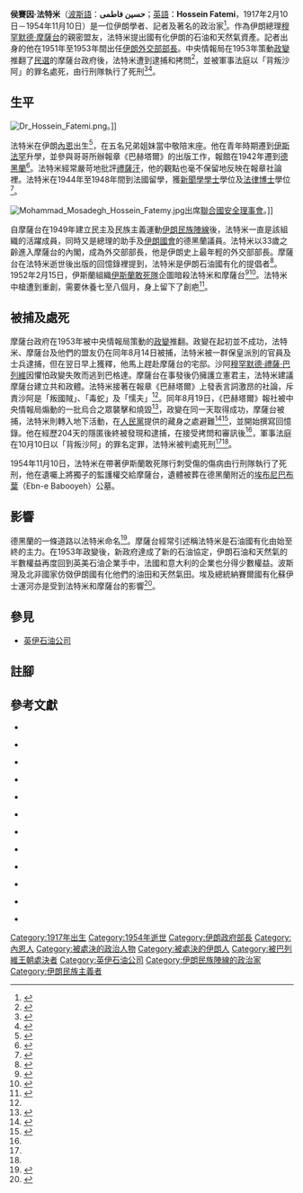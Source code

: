 {{Infobox officeholder
| image = DrHosseinFatemi.jpg
| name =  侯賽因·法特米
| birth_date = {{birth date|1917|2|10}}
| birth_place =  [[伊朗|伊朗]][[內恩|內恩]]
| death_date = {{death date and age|1954|11|10|1917|2|10}}
| death_place =  [[伊朗|伊朗]][[德黑蘭|德黑蘭]]
| office = [[伊朗外交部|伊朗外交部部長]]
| term_start =  1951年5月5日
| term_end = 1953年8月19日
| monarch = [[穆罕默德·禮薩·巴列維|穆罕默德·禮薩·巴列維]]
| primeminister = [[穆罕默德·摩薩台|穆罕默德·摩薩台]]
| predecessor = 侯賽因·納瓦卜
| successor =阿卜杜勒-侯賽因·穆夫塔
| party = [[伊朗民族陣線|民族陣線]]
| religion = [[什葉派|什葉派]]
| spouse = 帕維許·索托蒂<small>（1940年－1954年）</small>
| alma_mater=[[德黑蘭大學|德黑蘭大學]]
}}

'''侯賽因·法特米'''（[[波斯語|波斯語]]：'''حسین فاطمی'''；[[英語|英語]]：'''Hossein Fatemi'''，1917年2月10日－1954年11月10日）是一位伊朗學者、記者及著名的政治家<ref>{{harvnb|Foran|1994|p=109}}</ref>。作為伊朗總理[[穆罕默德·摩薩台|穆罕默德·摩薩台]]的親密盟友，法特米提出國有化伊朗的石油和天然氣資產。記者出身的他在1951年至1953年間出任[[伊朗外交部部長|伊朗外交部部長]]。中央情報局在1953年策動[[1953年伊朗政變|政變]]推翻了[[選舉|民選]]的摩薩台政府後，法特米遭到逮捕和拷問<ref name="Moaddel(1986)109">{{harvnb|Moaddel|1986|p=109}}</ref>，並被軍事法庭以「背叛沙阿」的罪名處死，由行刑隊執行了死刑<ref name="Alavi(2005)65">{{harvnb|Alavi|2005|p=65}}</ref><ref name="Abrahamian(1999)99">{{harvnb|Abrahamian|1999|p=99}}</ref>。

== 生平 ==
[[File:Dr_Hossein_Fatemi.png|thumb]]。]]

法特米在伊朗[[內恩|內恩]]出生<ref>{{harvnb|H.W. Wilson Company|1954|p=193}}</ref>，在五名兄弟姐妹當中敬陪末座。他在青年時期遷到[[伊斯法罕|伊斯法罕]]升學，並參與哥哥所辦報章《巴赫塔爾》的出版工作，報館在1942年遷到[[德黑蘭|德黑蘭]]<ref>{{harvnb|Yust|1955|p=575}}</ref>。法特米經常嚴苛地批評[[禮薩汗|禮薩汗]]，他的觀點也毫不保留地反映在報章社論裡。法特米在1944年至1948年間到法國留學，獲[[新聞學|新聞學]][[學士|學士]]學位及[[法律|法律]][[博士|博士]]學位<ref>{{cite web | url=http://www.amazon.ca/Hossein-Fatemi-Frederic-P-Miller/dp/6130765517 | title=Hossein Fatemi | publisher=amazon.ca | accessdate=2011-11-24 | ISBN=6130765517 | language=en }}{{dead link|date=2018年5月 |bot=InternetArchiveBot |fix-attempted=yes }}</ref>。

[[File:Mohammad_Mosadegh_Hossein_Fatemy.jpg|thumb]]出席[[聯合國安全理事會|聯合國安全理事會]]。]]

自摩薩台在1949年建立民主及民族主義運動[[伊朗民族陣線|伊朗民族陣線]]後，法特米一直是該組織的活躍成員，同時又是總理的助手及[[伊朗伊斯蘭會議|伊朗國會]]的德黑蘭議員。法特米以33歲之齡進入摩薩台的內閣，成為外交部部長，他是伊朗史上最年輕的外交部部長。摩薩台在法特米逝世後出版的回憶錄裡提到，法特米是伊朗石油國有化的提倡者<ref>{{harvnb|Mafinezam|Mehrabi|2008|p=30}}</ref>。1952年2月15日，伊斯蘭組織[[伊斯蘭敢死隊|伊斯蘭敢死隊]]企圖暗殺法特米和摩薩台<ref>{{cite web | url=http://iranscope.ghandchi.com/Anthology/Kazemzadeh/28mordad.htm | title=The Day Democracy died | publisher=Khaneh | date=10-2003 | accessdate=2011-11-24 | author=Masoud Kazemzadeh | language=en | archive-date=2020-09-16 | archive-url=https://web.archive.org/web/20200916211901/http://iranscope.ghandchi.com/Anthology/Kazemzadeh/28mordad.htm | dead-url=no }}</ref><ref>{{harvnb|Kazemi|1984|p=166}}</ref>。法特米中槍遭到重創，需要休養七至八個月，身上留下了創疤<ref>{{harvnb|Gasiorowski|Byrne|2004|pp=14、66}}</ref>。

== 被捕及處死 ==

摩薩台政府在1953年被中央情報局策動的[[1953年伊朗政變|政變]]推翻。政變在起初並不成功，法特米、摩薩台及他們的盟友仍在同年8月14日被捕，法特米被一群保皇派別的官員及士兵逮捕，但在翌日早上獲釋，他馬上趕赴摩薩台的宅邸。沙阿[[穆罕默德·禮薩·巴列維|穆罕默德·禮薩·巴列維]]因懼怕政變失敗而逃到巴格達。摩薩台在事發後仍擁護立憲君主，法特米建議摩薩台建立共和政體。法特米接著在報章《巴赫塔爾》上發表言詞激昂的社論，斥責沙阿是「叛國賊」、「毒蛇」及「懦夫」<ref name="Abrahamian(1999)99"/>。同年8月19日，《巴赫塔爾》報社被中央情報局煽動的一批烏合之眾襲擊和燒毀<ref>{{cite web | url=http://www.nytimes.com/2000/04/16/world/secrets-history-cia-iran-special-report-plot-convulsed-iran-53-79.html?pagewanted=10&src=pm | title=Secrets of History: The C.I.A. in Iran—A Special Report | publisher=The New York Times | date=2000-04-16 | accessdate=2011-11-25 | author=James Risen | pages=10 | language=en | archive-date=2020-05-24 | archive-url=https://web.archive.org/web/20200524131249/https://www.nytimes.com/2000/04/16/world/secrets-history-cia-iran-special-report-plot-convulsed-iran-53-79.html?pagewanted=10&src=pm | dead-url=no }}</ref>，政變在同一天取得成功，摩薩台被捕，法特米則轉入地下活動，在[[伊朗人民黨|人民黨]]提供的藏身之處避難<ref>{{harvnb|Milani|2011|p=193}}</ref><ref>{{harvnb|Abrahamian|1982|p=280}}</ref>，並開始撰寫回憶錄。他在經歷204天的隱匿後終被發現和逮捕，在接受拷問和審訊後<ref name="Moaddel(1986)109"/>，軍事法庭在10月10日以「背叛沙阿」的罪名定罪，法特米被判處死刑<ref name="Alavi(2005)65"/><ref name="Abrahamian(1999)99"/>。

1954年11月10日，法特米在帶著伊斯蘭敢死隊行刺受傷的傷病由行刑隊執行了死刑，他在遺囑上將獨子的監護權交給摩薩台，遺體被葬在德黑蘭附近的[[埃布尼巴布葉|埃布尼巴布葉]]（Ebn-e Babooyeh）公墓。

== 影響 ==

德黑蘭的一條道路以法特米命名<ref>{{harvnb|Kinzer|2008|p=195}}</ref>。摩薩台經常引述稱法特米是石油國有化由始至終的主力。在1953年政變後，新政府達成了新的石油協定，伊朗石油和天然氣的半數權益再度回到英美石油企業手中，法國和意大利的企業也分得少數權益。波斯灣及北非國家仿傚伊朗國有化他們的油田和天然氣田。埃及總統納賽爾國有化蘇伊士運河亦是受到法特米和摩薩台的影響<ref>{{cite web | url=http://web.mit.edu/mitir/2009/online/mossadegh.htm | title=Iran's George Washington: Remembering and Preserving the Legacy of 1953 | publisher=MIT International Review | accessdate=2011-11-25 | author=Sam Sasan Shoamanesh | language=en | archive-date=2020-11-13 | archive-url=https://web.archive.org/web/20201113194147/https://web.mit.edu/mitir/2009/online/mossadegh.htm | dead-url=no }}</ref>。

== 參見 ==
*[[英伊石油公司|英伊石油公司]]

== 註腳 ==
{{reflist}}

== 參考文獻 ==
{{refbegin}}

*{{en}}{{Citation
|last=Foran
|first=John 
|title=''A century of revolution: social movements in Iran''
|publisher=University of Minnesota Press
|date=1994
|isbn=0816624887
}}

*{{en}}{{Citation
|last=Moaddel
|first=Mansoor  
|title=''A sociological analysis of the Iranian Revolution''
|publisher=University of Wisconsin--Madison
|date=1986
|volume=1
}}

*{{en}}{{Citation
|last=Alavi
|first=Nasrin 
|title=''We are Iran''
|publisher=Soft Skull Press
|date=2005
|isbn=1933368055
}}

*{{en}}{{Citation
|last=H.W. Wilson Company
|first=
|title=''Current biography yearbook''
|publisher=H. W. Wilson Co.
|date=1954
}}

*{{en}}{{Citation
|last=Yust
|first=Walter 
|editor-last=Hooper
|editor-first=Franklin Henry 
|title=''Britannica book of the year''
|publisher=Encyclopaedia Britannica, inc.
|date=1955
}}

*{{en}}{{Citation
|last=Mafinezam
|first=Alidad
|last2=Mehrabi
|first2=Aria    
|title=''Iran and its place among nations''
|publisher=Greenwood Publishing Group
|date=2008
|isbn=0275999262
}}

*{{en}}{{Citation
|last=Kazemi
|first=Farhad
|editor-last=Arjomand
|editor-first=Said Amir 
|chapter=The Fada'iyan-e Islam: Fanaticism, Politics and Terror 
|title=''SUNY Press''
|publisher=University of Minnesota Press
|date=1984
|isbn=0873958705
}}

*{{en}}{{Citation
|last=Gasiorowski
|first=Mark J. 
|last2=Byrne
|first2=Malcolm    
|title=''Mohammad Mosaddeq and the 1953 coup in Iran''
|publisher=Syracuse University Press
|date=2004
|isbn=0815630182
}}

*{{en}}{{Citation
|last=Milani 
|first=Abbas
|title=''The Shah''
|publisher=Palgrave Macmillan
|date=2011
|isbn=1403971935
}}

*{{en}}{{Citation
|last=Abrahamian
|first=Ervand
|title=''Iran between two revolutions''
|publisher=Princeton University Press
|date=1982
|isbn=0691101345
}}

*{{en}}{{Citation
|last=Abrahamian
|first=Ervand
|title=''Tortured confessions: prisons and public recantations in modern Iran''
|publisher=University of California Press
|date=1999
|isbn=0520216237
}}

*{{en}}{{Citation
|last=Kinzer
|first=Stephen  
|title=''All the Shah's men: an American coup and the roots of Middle East terror''
|publisher=John Wiley and Sons
|date=2008
|isbn=047018549X
}}

{{refend}}

{{伊朗外交部部長}}

{{Authority control}}
{{DEFAULTSORT: Fatemi, Hossein}}
[[Category:1917年出生|Category:1917年出生]]
[[Category:1954年逝世|Category:1954年逝世]]
[[Category:伊朗政府部長|Category:伊朗政府部長]]
[[Category:內恩人|Category:內恩人]]
[[Category:被處決的政治人物|Category:被處決的政治人物]]
[[Category:被處決的伊朗人|Category:被處決的伊朗人]]
[[Category:被巴列維王朝處決者|Category:被巴列維王朝處決者]]
[[Category:英伊石油公司|Category:英伊石油公司]]
[[Category:伊朗民族陣線的政治家|Category:伊朗民族陣線的政治家]]
[[Category:伊朗民族主義者|Category:伊朗民族主義者]]
